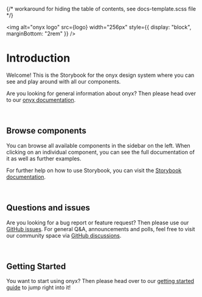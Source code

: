 
{/* workaround for hiding the table of contents, see docs-template.scss file */}

<div className="storybook-hide-toc"></div>

<Meta title="Introduction" />

<img alt="onyx logo" src={logo} width="256px" style={{ display: "block", marginBottom: "2rem" }} />

# Introduction

Welcome! This is the Storybook for the onyx design system where you can see and play around with all our components.

Are you looking for general information about onyx? Then please head over to our <a href="https://onyx.schwarz" target="_blank">onyx documentation</a>.

<br />

## Browse components

You can browse all available components in the sidebar on the left.
When clicking on an individual component, you can see the full documentation of it as well as further examples.

For further help on how to use Storybook, you can visit the <a href="https://storybook.js.org/docs/get-started/browse-stories" target="_blank">Storybook documentation</a>.

<br />

## Questions and issues

Are you looking for a bug report or feature request? Then please use our <a href="https://github.com/SchwarzIT/onyx/issues" target="_blank">GitHub issues</a>. For general Q&A, announcements and polls, feel free to visit our community space via <a href="https://github.com/SchwarzIT/onyx/discussions/categories/q-a" target="_blank">GitHub discussions</a>.

<br />

## Getting Started

You want to start using onyx? Then please head over to our <a href="https://onyx.schwarz/development/" target="_blank">getting started guide</a> to jump right into it!

